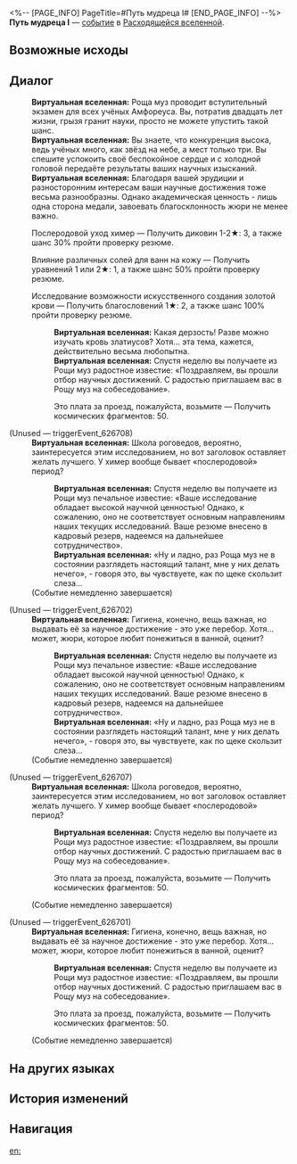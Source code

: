 <%-- [PAGE_INFO]
PageTitle=#Путь мудреца I#
[END_PAGE_INFO] --%>
{{Дополнить}}
{{ВВ Событие Инфобокс
|id                 = 26701
|Название           = 
|Изображение        = <!--TBA: SpriteOutput/Rogue/RandomEvent/PicRogueEvent_36.png-->
|Испытание_в_вв     = 
|Испытание_в_рое    = 
|Испытание_в_зиш    = 
|Испытание_в_рв     = Неизвестно
|Испытание_в_облнеп = 
|Требования         = 
|Пред               = 
|След               = 
|Упоминания         = 
|Порядок            = 
|Порядок_рв         = 154
}}
'''Путь мудреца I''' — [[Расходящаяся вселенная/События|событие]] в [[Расходящаяся вселенная|Расходящейся вселенной]].

==Возможные исходы==
{{Возможные исходы
|Выбор_1 = Послеродовой уход химер
|Результат_1 = Получить диковин 1-2★: 3, а также шанс 30% пройти проверку резюме.

|Выбор_2 = Влияние различных солей для ванн на кожу
|Результат_2 = Получить уравнений 1 или 2★: 1, а также шанс 50% пройти проверку резюме.

|Выбор_3 = Исследование возможности искусственного создания золотой крови

|Выбор_3_1 = Это плата за проезд, пожалуйста, возьмите
|Результат_3_1 = Получить космических фрагментов: 50.
}}

==Диалог==
{{Диалог Начало}}
:'''Виртуальная вселенная:''' Роща муз проводит вступительный экзамен для всех учёных Амфореуса. Вы, потратив двадцать лет жизни, грызя гранит науки, просто не можете упустить такой шанс.
:'''Виртуальная вселенная:''' Вы знаете, что конкуренция высока, ведь учёных много, как звёзд на небе, а мест только три. Вы спешите успокоить своё беспокойное сердце и с холодной головой передаёте результаты ваших научных изысканий.
:'''Виртуальная вселенная:''' Благодаря вашей эрудиции и разносторонним интересам ваши научные достижения тоже весьма разнообразны. Однако академическая ценность - лишь одна сторона медали, завоевать благосклонность жюри не менее важно.
:{{Диалог|Звезда}} Послеродовой уход химер &mdash; Получить диковин 1-2★: 3, а также шанс 30% пройти проверку резюме.
:{{Диалог|Звезда}} Влияние различных солей для ванн на кожу &mdash; Получить уравнений 1 или 2★: 1, а также шанс 50% пройти проверку резюме.
:{{Диалог|Звезда}} Исследование возможности искусственного создания золотой крови &mdash; Получить благословений 1★: 2, а также шанс 100% пройти проверку резюме.
::'''Виртуальная вселенная:''' Какая дерзость! Разве можно изучать кровь златиусов? Хотя... эта тема, кажется, действительно весьма любопытна.
::'''Виртуальная вселенная:''' Спустя неделю вы получаете из Рощи муз радостное известие: «Поздравляем, вы прошли отбор научных достижений. С радостью приглашаем вас в Рощу муз на собеседование».
::{{Диалог|Звезда}} Это плата за проезд, пожалуйста, возьмите &mdash; Получить космических фрагментов: 50.

;(Unused &mdash; triggerEvent_626708)
:'''Виртуальная вселенная:''' Школа роговедов, вероятно, заинтересуется этим исследованием, но вот заголовок оставляет желать лучшего. У химер вообще бывает «послеродовой» период?
::'''Виртуальная вселенная:''' Спустя неделю вы получаете из Рощи муз печальное известие: «Ваше исследование обладает высокой научной ценностью! Однако, к сожалению, оно не соответствует основным направлениям наших текущих исследований. Ваше резюме внесено в кадровый резерв, надеемся на дальнейшее сотрудничество».
::'''Виртуальная вселенная:''' «Ну и ладно, раз Роща муз не в состоянии разглядеть настоящий талант, мне у них делать нечего», - говоря это, вы чувствуете, как по щеке скользит слеза...
:;(Событие немедленно завершается)

;(Unused &mdash; triggerEvent_626702)
:'''Виртуальная вселенная:''' Гигиена, конечно, вещь важная, но выдавать её за научное достижение - это уже перебор. Хотя... может, жюри, которое любит понежиться в ванной, оценит?
::'''Виртуальная вселенная:''' Спустя неделю вы получаете из Рощи муз печальное известие: «Ваше исследование обладает высокой научной ценностью! Однако, к сожалению, оно не соответствует основным направлениям наших текущих исследований. Ваше резюме внесено в кадровый резерв, надеемся на дальнейшее сотрудничество».
::'''Виртуальная вселенная:''' «Ну и ладно, раз Роща муз не в состоянии разглядеть настоящий талант, мне у них делать нечего», - говоря это, вы чувствуете, как по щеке скользит слеза...
:;(Событие немедленно завершается)

;(Unused &mdash; triggerEvent_626707)
:'''Виртуальная вселенная:''' Школа роговедов, вероятно, заинтересуется этим исследованием, но вот заголовок оставляет желать лучшего. У химер вообще бывает «послеродовой» период?
::'''Виртуальная вселенная:''' Спустя неделю вы получаете из Рощи муз радостное известие: «Поздравляем, вы прошли отбор научных достижений. С радостью приглашаем вас в Рощу муз на собеседование».
::{{Диалог|Звезда}} Это плата за проезд, пожалуйста, возьмите &mdash; Получить космических фрагментов: 50.
:;(Событие немедленно завершается)

;(Unused &mdash; triggerEvent_626701)
:'''Виртуальная вселенная:''' Гигиена, конечно, вещь важная, но выдавать её за научное достижение - это уже перебор. Хотя... может, жюри, которое любит понежиться в ванной, оценит?
::'''Виртуальная вселенная:''' Спустя неделю вы получаете из Рощи муз радостное известие: «Поздравляем, вы прошли отбор научных достижений. С радостью приглашаем вас в Рощу муз на собеседование».
::{{Диалог|Звезда}} Это плата за проезд, пожалуйста, возьмите &mdash; Получить космических фрагментов: 50.
:;(Событие немедленно завершается)
{{Диалог Конец}}

==На других языках==
{{На других языках
|en   = Path of the Sage (I)
|zhs  = 贤人之路（其一）
|zht  = 賢人之路（其一）
|ja   = {{Rubi|賢者|けんじゃ}}の{{Rubi|道|みち}}（その1）
|ko   = 현인의 길 (1)
|es   = El camino del sabio I
|fr   = La voie de la sagesse I
|ru   = Путь мудреца I
|th   = เส้นทางนักปราชญ์ 1
|vi   = Con Đường Hiền Giả 1
|de   = Weg des Weisen (Teil 1)
|id   = Jalan Orang Bijak 1
|pt   = Caminho do Sábio (I)
}}

==История изменений==
{{История изменений|3.5}}

==Навигация==
{{События ВВ Навбокс}}

[[en:]]